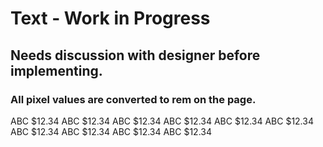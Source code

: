 


<Meta title="Components/Text/Text" component={Text} />

# Text - Work in Progress

## Needs discussion with designer before implementing.

### All pixel values are converted to rem on the page.

<Story name="Text">
  <Flex>
    <Card
      color="#001080"
      family="Demi"
      fontSize="36px"
      fontWeight="normal"
      lineHeight="47px"
      title="h1"
    >
      <Text.h1>ABC $12.34</Text.h1>
    </Card>
    <Card
      color="#001080"
      family="Demi"
      fontSize="26px"
      fontWeight="normal"
      lineHeight="34px"
      title="h2"
    >
      <Text.h2>ABC $12.34</Text.h2>
    </Card>
    <Card
      color="#001080"
      family="Demi"
      fontSize="20px"
      fontWeight="normal"
      lineHeight="26px"
      title="h3"
    >
      <Text.h3>ABC $12.34</Text.h3>
    </Card>
    <Card
      color="#001080"
      family="Arial"
      fontSize="18px"
      fontWeight="bold"
      lineHeight="23px"
      title="h4"
    >
      <Text.h4>ABC $12.34</Text.h4>
    </Card>
    <Card
      color="#001080"
      family="Arial"
      fontSize="16px"
      fontWeight="bold"
      lineHeight="21px"
      title="h5"
    >
      <Text.h5>ABC $12.34</Text.h5>
    </Card>
    <Card
      color="#001080"
      family="Arial"
      fontSize="14px"
      fontWeight="bold"
      lineHeight="21px"
      title="h6"
    >
      <Text.h6>ABC $12.34</Text.h6>
    </Card>
    <Card
      color="#001080"
      family="Arial"
      fontSize="14px"
      fontWeight="bold"
      lineHeight="21px"
      title="body"
    >
      <Text.body>ABC $12.34</Text.body>
    </Card>
    <Card
      color="#001080"
      family="Arial"
      fontSize="46px"
      fontWeight="bold"
      lineHeight="46px"
      title="priceLarge"
    >
      <Text.priceLarge>ABC $12.34</Text.priceLarge>
    </Card>
    <Card
      color="#001080"
      family="Arial"
      fontSize="26px"
      fontWeight="bold"
      lineHeight="34px"
      title="priceMedium"
    >
      <Text.priceMedium>ABC $12.34</Text.priceMedium>
    </Card>
    <Card
      color="#001080"
      family="Arial"
      fontSize="20px"
      fontWeight="bold"
      lineHeight="26px"
      title="priceSmall"
    >
      <Text.priceSmall>ABC $12.34</Text.priceSmall>
    </Card>
  </Flex>
</Story>
